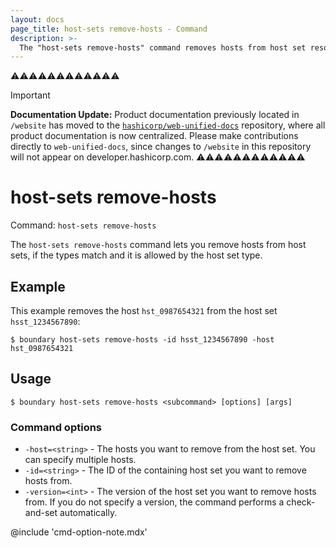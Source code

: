 ```yaml
---
layout: docs
page_title: host-sets remove-hosts - Command
description: >-
  The "host-sets remove-hosts" command removes hosts from host set resources.
---
```


⚠️⚠️⚠️⚠️⚠️⚠️⚠️⚠️⚠️⚠️⚠️⚠️
> [!IMPORTANT]  
> **Documentation Update:** Product documentation previously located in `/website` has moved to the [`hashicorp/web-unified-docs`](https://github.com/hashicorp/web-unified-docs) repository, where all product documentation is now centralized. Please make contributions directly to `web-unified-docs`, since changes to `/website` in this repository will not appear on developer.hashicorp.com.
⚠️⚠️⚠️⚠️⚠️⚠️⚠️⚠️⚠️⚠️⚠️⚠️

# host-sets remove-hosts

Command: `host-sets remove-hosts`

The `host-sets remove-hosts` command lets you remove hosts from host sets, if the types match and it is allowed by the host set type.

## Example

This example removes the host `hst_0987654321` from the host set `hsst_1234567890`:

```shell-session
$ boundary host-sets remove-hosts -id hsst_1234567890 -host hst_0987654321
```

## Usage

<CodeBlockConfig hideClipboard>

```shell-session
$ boundary host-sets remove-hosts <subcommand> [options] [args]
```

</CodeBlockConfig>

### Command options

- `-host=<string>` - The hosts you want to remove from the host set.
You can specify multiple hosts.
- `-id=<string>` - The ID of the containing host set you want to remove hosts from.
- `-version=<int>` - The version of the host set you want to remove hosts from.
If you do not specify a version, the command performs a check-and-set automatically.

@include 'cmd-option-note.mdx'
